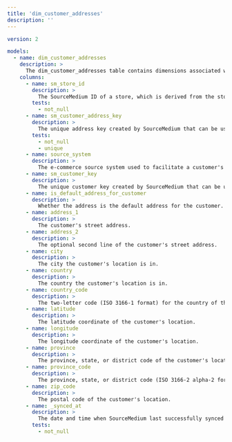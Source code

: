 ```yaml
---
title: 'dim_customer_addresses'
description: ''
---
```


```yaml
version: 2

models:
  - name: dim_customer_addresses
    description: >
      The dim_customer_addresses table contains dimensions associated with addresses of customers who have placed orders from a shop.
    columns:
      - name: sm_store_id
        description: >
          The SourceMedium ID of a store, which is derived from the store's myshopify.com domain.
        tests:
          - not_null
      - name: sm_customer_address_key
        description: >
          The unique address key created by SourceMedium that can be used to join address dimensions to related tables.
        tests:
          - not_null
          - unique
      - name: source_system
        description: >
          The e-commerce source system used to facilitate a customer's order.
      - name: sm_customer_key
        description: >
          The unique customer key created by SourceMedium that can be used to join customer dimensions to related tables.
      - name: is_default_address_for_customer
        description: >
          Whether the address is the default address for the customer.
      - name: address_1
        description: >
          The customer's street address.
      - name: address_2
        description: >
          The optional second line of the customer's street address.
      - name: city
        description: >
          The city the customer's location is in.
      - name: country
        description: >
          The country the customer's location is in.
      - name: country_code
        description: >
          The two-letter code (ISO 3166-1 format) for the country of the customer's location.
      - name: latitude
        description: >
          The latitude coordinate of the customer's location.
      - name: longitude
        description: >
          The longitude coordinate of the customer's location.
      - name: province
        description: >
          The province, state, or district code of the customer's location.
      - name: province_code
        description: >
          The province, state, or district code (ISO 3166-2 alpha-2 format) of the customer's location.
      - name: zip_code
        description: >
          The postal code of the customer's location.
      - name: _synced_at
        description: >
          The date and time when SourceMedium last successfully synced the row of data.
        tests:
          - not_null
```